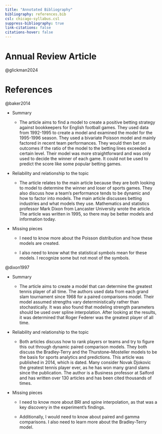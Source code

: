 ```yaml
---
title: "Annotated Bibliography"
bibliography: references.bib
csl: chicago-syllabus.csl
suppress-bibliography: true
link-citations: false
citations-hover: false
---
```


# Annual Review Article

@glickman2024

# References

@baker2014

-   Summary

    -   The article aims to find a model to create a positive betting strategy against bookkeepers for English football games. They used data from 1992-1995 to create a model and examined the model for the 1995-1996 season. They used a bivariate Poisson model and mainly factored in recent team performances. They would then bet on outcomes if the ratio of the model to the betting lines exceeded a certain level. Their model was more straightforward and was only used to decide the winner of each game. It could not be used to predict the score like some popular betting games.

-   Reliability and relationship to the topic

    -   The article relates to the main article because they are both looking to model to determine the winner and loser of sports games. They also discuss how a team’s performance tends to be dynamic and how to factor into models. The main article discusses betting industries and what models they use. Mathematics and statistics professor Mark Dixon from Lancaster University wrote the article. The article was written in 1995, so there may be better models and information today.

-   Missing pieces

    -   I need to know more about the Poisson distribution and how these models are created.

    -   I also need to know what the statistical symbols mean for these models. I recognize some but not most of the symbols.

@dixon1997

-   Summary

    -   The article aims to create a model that can determine the greatest tennis player of all time. The authors used data from each grand slam tournament since 1968 for a paired comparisons model. Their model assumed strengths vary deterministically rather than stochastically. It was also found that modeling strength parameters should be used over spline interpolation. After looking at the results, it was determined that Roger Federer was the greatest player of all time.

-   Reliability and relationship to the topic

    -   Both articles discuss how to rank players or teams and try to figure this out through dynamic paired comparison models. They both discuss the Bradley-Terry and the Thurstone--Mosteller models to be the basis for sports analytics and predictions. This article was published in 2014, which is dated. Many consider Novak Djokovic the greatest tennis player ever, as he has won many grand slams since the publication. The author is a Business professor at Salford and has written over 130 articles and has been cited thousands of times.

-   Missing pieces

    -   I need to know more about BRI and spine interpolation, as that was a key discovery in the experiment's findings.

    -   Additionally, I would need to know about paired and gamma comparisons. I also need to learn more about the Bradley-Terry model.

